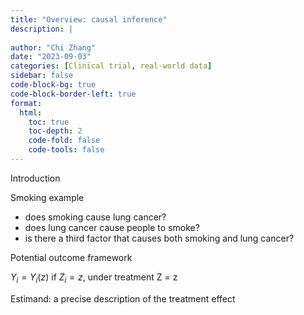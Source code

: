 ```yaml
---
title: "Overview: causal inference"
description: |
  
author: "Chi Zhang"
date: "2023-09-03"
categories: [Clinical trial, real-world data]
sidebar: false
code-block-bg: true
code-block-border-left: true
format: 
  html:
    toc: true
    toc-depth: 2
    code-fold: false
    code-tools: false
---
```



Introduction

Smoking example

* does smoking cause lung cancer?
* does lung cancer cause people to smoke?
* is there a third factor that causes both smoking and lung cancer?


Potential outcome framework

$Y_i = Y_i(z)$ if $Z_i = z$, under treatment Z = z


Estimand: a precise description of the treatment effect










